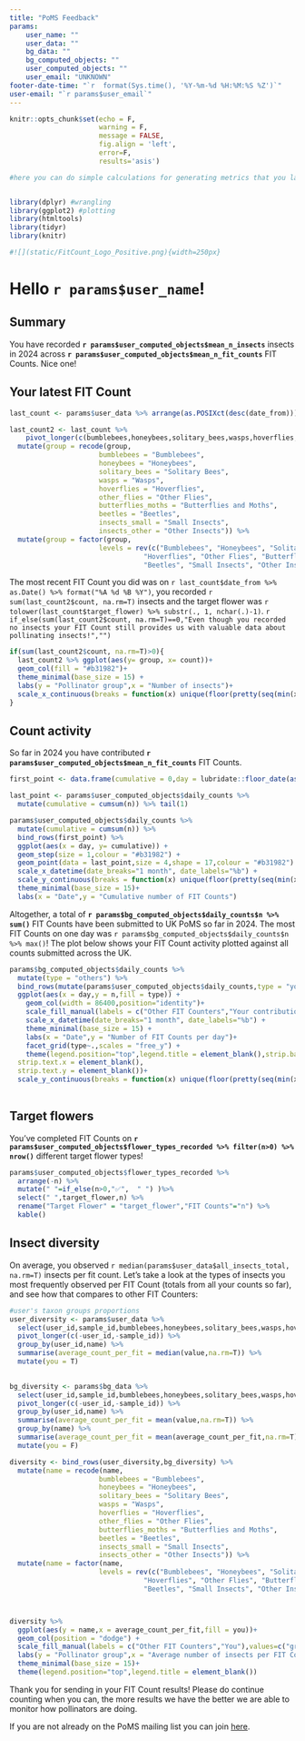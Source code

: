 ```yaml
---
title: "PoMS Feedback"
params:
    user_name: ""
    user_data: ""
    bg_data: ""
    bg_computed_objects: ""
    user_computed_objects: ""
    user_email: "UNKNOWN"
footer-date-time: "`r  format(Sys.time(), '%Y-%m-%d %H:%M:%S %Z')`"
user-email: "`r params$user_email`"
---
```


```r
knitr::opts_chunk$set(echo = F,
                      warning = F,
                      message = FALSE, 
                      fig.align = 'left',
                      error=F,
                      results='asis')
```


```r
#here you can do simple calculations for generating metrics that you later include in the text of the email. However if you wish to do more complex calculations it is recommended that these are done via prior (method tbc)



```

```r
library(dplyr) #wrangling
library(ggplot2) #plotting
library(htmltools)
library(tidyr)
library(knitr)

#![](static/FitCount_Logo_Positive.png){width=250px}
```



# Hello `r params$user_name`!

## Summary

You have recorded **`r params$user_computed_objects$mean_n_insects`** insects in 2024 across **`r params$user_computed_objects$mean_n_fit_counts`** FIT Counts. Nice one!

## Your latest FIT Count

```r
last_count <- params$user_data %>% arrange(as.POSIXct(desc(date_from))) %>% head(1)

last_count2 <- last_count %>%
    pivot_longer(c(bumblebees,honeybees,solitary_bees,wasps,hoverflies,other_flies,butterflies_moths,beetles,insects_small,insects_other),names_to = "group",values_to = "count") %>%
  mutate(group = recode(group, 
                      bumblebees = "Bumblebees",
                      honeybees = "Honeybees",
                      solitary_bees = "Solitary Bees",
                      wasps = "Wasps",
                      hoverflies = "Hoverflies",
                      other_flies = "Other Flies",
                      butterflies_moths = "Butterflies and Moths",
                      beetles = "Beetles",
                      insects_small = "Small Insects",
                      insects_other = "Other Insects")) %>%
  mutate(group = factor(group,
                      levels = rev(c("Bumblebees", "Honeybees", "Solitary Bees", "Wasps", 
                                 "Hoverflies", "Other Flies", "Butterflies and Moths",
                                 "Beetles", "Small Insects", "Other Insects"))))

```

The most recent FIT Count you did was on `r last_count$date_from %>% as.Date() %>% format("%A %d %B %Y")`, you recorded `r sum(last_count2$count, na.rm=T)` insects and the target flower was `r tolower(last_count$target_flower) %>% substr(., 1, nchar(.)-1)`. `r if_else(sum(last_count2$count, na.rm=T)==0,"Even though you recorded no insects your FIT Count still provides us with valuable data about pollinating insects!","") `

```r
if(sum(last_count2$count, na.rm=T)>0){
  last_count2 %>% ggplot(aes(y= group, x= count))+
  geom_col(fill = "#b31982")+
  theme_minimal(base_size = 15) +
  labs(y = "Pollinator group",x = "Number of insects")+
  scale_x_continuous(breaks = function(x) unique(floor(pretty(seq(min(x), (max(x) + 1) * 1.1))))) # only integer values
}

```



## Count activity

So far in 2024 you have contributed **`r params$user_computed_objects$mean_n_fit_counts`** FIT Counts. 

```r
first_point <- data.frame(cumulative = 0,day = lubridate::floor_date(as.POSIXct("2024-03-01"), "day"))

last_point <- params$user_computed_objects$daily_counts %>%
  mutate(cumulative = cumsum(n)) %>% tail(1)

params$user_computed_objects$daily_counts %>%
  mutate(cumulative = cumsum(n)) %>%
  bind_rows(first_point) %>%
  ggplot(aes(x = day, y= cumulative)) +
  geom_step(size = 1,colour = "#b31982") +
  geom_point(data = last_point,size = 4,shape = 17,colour = "#b31982") +
  scale_x_datetime(date_breaks="1 month", date_labels="%b") +
  scale_y_continuous(breaks = function(x) unique(floor(pretty(seq(min(x), (max(x) + 1) * 1.1)))))+
  theme_minimal(base_size = 15)+
  labs(x = "Date",y = "Cumulative number of FIT Counts")

```

Altogether, a total of **`r params$bg_computed_objects$daily_counts$n %>% sum() `** FIT Counts have been submitted to UK PoMS so far in 2024. The most FIT Counts on one day was `r params$bg_computed_objects$daily_counts$n %>% max()`! The plot below shows your FIT Count activity plotted against all counts submitted across the UK.

```r

params$bg_computed_objects$daily_counts %>%
  mutate(type = "others") %>%
  bind_rows(mutate(params$user_computed_objects$daily_counts,type = "you")) %>%
  ggplot(aes(x = day,y = n,fill = type)) + 
    geom_col(width = 86400,position="identity")+
    scale_fill_manual(labels = c("Other FIT Counters","Your contributions"),values=c("grey","#b31982"))+
    scale_x_datetime(date_breaks="1 month", date_labels="%b") +
    theme_minimal(base_size = 15) +
    labs(x = "Date",y = "Number of FIT Counts per day")+
    facet_grid(type~.,scales = "free_y") +
    theme(legend.position="top",legend.title = element_blank(),strip.background = element_blank(),
  strip.text.x = element_blank(),
  strip.text.y = element_blank())+
  scale_y_continuous(breaks = function(x) unique(floor(pretty(seq(min(x), (max(x) + 1) * 1.1)))))
  
```


## Target flowers

You've completed FIT Counts on **`r params$user_computed_objects$flower_types_recorded %>% filter(n>0) %>% nrow()`** different target flower types! 

```r
params$user_computed_objects$flower_types_recorded %>%
  arrange(-n) %>%
  mutate(" "=if_else(n>0,"✅",  " ") )%>%
  select(" ",target_flower,n) %>%
  rename("Target Flower" = "target_flower","FIT Counts"="n") %>%
  kable() 
```

## Insect diversity

On average, you observed `r median(params$user_data$all_insects_total, na.rm=T)` insects per fit count. Let's take a look at the types of insects you most frequently observed per FIT Count (totals from all your counts so far), and see how that compares to other FIT Counters:

```r
#user's taxon groups proportions
user_diversity <- params$user_data %>%
  select(user_id,sample_id,bumblebees,honeybees,solitary_bees,wasps,hoverflies,other_flies,butterflies_moths,beetles,insects_small,insects_other) %>%
  pivot_longer(c(-user_id,-sample_id)) %>%
  group_by(user_id,name) %>%
  summarise(average_count_per_fit = median(value,na.rm=T)) %>%
  mutate(you = T)
            

bg_diversity <- params$bg_data %>%
  select(user_id,sample_id,bumblebees,honeybees,solitary_bees,wasps,hoverflies,other_flies,butterflies_moths,beetles,insects_small,insects_other) %>%
  pivot_longer(c(-user_id,-sample_id)) %>%
  group_by(user_id,name) %>%
  summarise(average_count_per_fit = mean(value,na.rm=T)) %>%
  group_by(name) %>%
  summarise(average_count_per_fit = mean(average_count_per_fit,na.rm=T)) %>%
  mutate(you = F)

diversity <- bind_rows(user_diversity,bg_diversity) %>%
  mutate(name = recode(name, 
                      bumblebees = "Bumblebees",
                      honeybees = "Honeybees",
                      solitary_bees = "Solitary Bees",
                      wasps = "Wasps",
                      hoverflies = "Hoverflies",
                      other_flies = "Other Flies",
                      butterflies_moths = "Butterflies and Moths",
                      beetles = "Beetles",
                      insects_small = "Small Insects",
                      insects_other = "Other Insects")) %>%
  mutate(name = factor(name,
                      levels = rev(c("Bumblebees", "Honeybees", "Solitary Bees", "Wasps", 
                                 "Hoverflies", "Other Flies", "Butterflies and Moths",
                                 "Beetles", "Small Insects", "Other Insects"))))



diversity %>%
  ggplot(aes(y = name,x = average_count_per_fit,fill = you))+
  geom_col(position = "dodge") +
  scale_fill_manual(labels = c("Other FIT Counters","You"),values=c("grey","#b31982"))+
  labs(y = "Pollinator group",x = "Average number of insects per FIT Count         ")+
  theme_minimal(base_size = 15)+
  theme(legend.position="top",legend.title = element_blank())

```

Thank you for sending in your FIT Count results! Please do continue counting when you can, the more results we have the better we are able to monitor how pollinators are doing.

If you are not already on the PoMS mailing list you can join [here](https://ukpoms.org.uk/subscribe).



